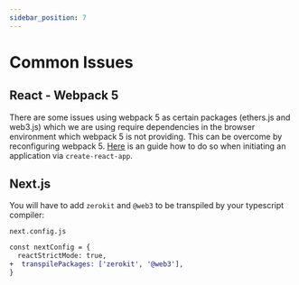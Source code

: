 ```yaml
---
sidebar_position: 7
---
```


# Common Issues

## React - Webpack 5
There are some issues using webpack 5 as certain packages (ethers.js and web3.js) which we are using require dependencies in the browser environment which webpack 5 is not providing.
This can be overcome by reconfiguring webpack 5. [Here](https://web3auth.io/docs/troubleshooting/webpack-issues#react) is an guide how to do so when initiating an application via `create-react-app`.

## Next.js
You will have to add `zerokit` and `@web3` to be transpiled by your typescript compiler:

```next.config.js```
```diff
const nextConfig = {
  reactStrictMode: true,
+  transpilePackages: ['zerokit', '@web3'],
}
```